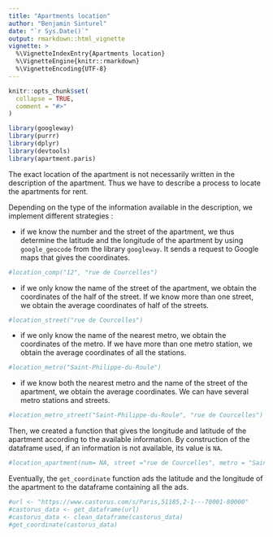 ```yaml
---
title: "Apartments location"
author: "Benjamin Sinturel"
date: "`r Sys.Date()`"
output: rmarkdown::html_vignette
vignette: >
  %\VignetteIndexEntry{Apartments location}
  %\VignetteEngine{knitr::rmarkdown}
  %\VignetteEncoding{UTF-8}
---
```


```r
knitr::opts_chunk$set(
  collapse = TRUE,
  comment = "#>"
)
```


```r
library(googleway)
library(purrr)
library(dplyr)
library(devtools)
library(apartment.paris)
```

The exact location of the apartment is not necessarily written in the description of the apartment. Thus we have to describe a process to locate the apartments for rent. 

Depending on the type of the information available in the description, we implement different strategies :  

- if we know the number and the street of the apartment, we thus determine the latitude and the longitude of the apartment by using `google_geocode` from the library `googleway`. It sends a request to Google maps that gives the coordinates. 

```r
#location_comp("12", "rue de Courcelles")
```
  
- if we only know the name of the street of the apartment, we obtain the coordinates of the half of the street. If we know more than one street, we obtain the average coordinates of half of the streets. 

```r
#location_street("rue de Courcelles")
```
  
- if we only know the name of the nearest metro, we obtain the coordinates of the metro. If we have more than one metro station, we obtain the average coordinates of all the stations. 

```r
#location_metro("Saint-Philippe-du-Roule")
```

- if we know both the nearest metro and the name of the street of the apartment, we obtain the average coordinates. We can have several metro stations and streets. 


```r
#location_metro_street("Saint-Philippe-du-Roule", "rue de Courcelles")
```
  
Then, we created a function that gives the longitude and latitude of the apartment according to the available information. By construction of the dataframe used, if an information is not available, its value is `NA`. 

```r
#location_apartment(num= NA, street ="rue de Courcelles", metro = "Saint-Philippe-du-Roule")
```

Eventually, the `get_coordinate` function ads the latitude and the longitude of the apartment to the dataframe containing all the ads. 

```r
#url <- "https://www.castorus.com/s/Paris,51185,2-1---70001-80000"
#castorus_data <- get_dataframe(url)
#castorus_data <- clean_dataframe(castorus_data)
#get_coordinate(castorus_data)
```


